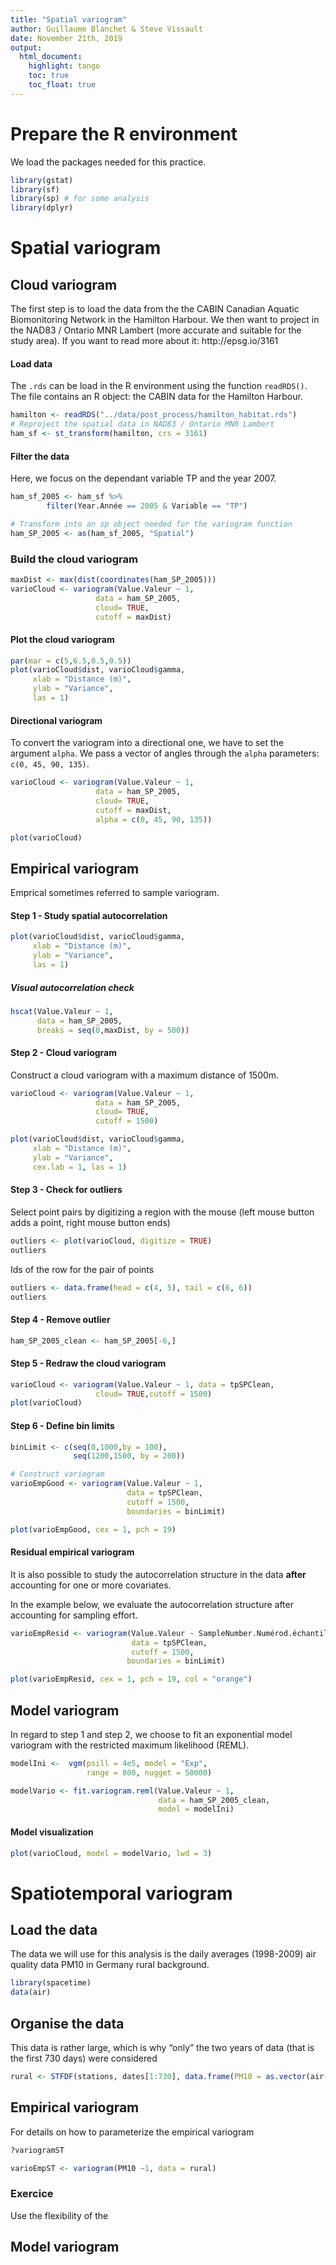 ```yaml
---
title: "Spatial variogram"
author: Guillaume Blanchet & Steve Vissault
date: November 21th, 2019
output:
  html_document:
    highlight: tango
    toc: true
    toc_float: true
---
```


# Prepare the R environment

We load the packages needed for this practice.

```r
library(gstat)
library(sf)
library(sp) # for some analysis
library(dplyr)
```

# Spatial variogram
## Cloud variogram

The first step is to load the data from the the CABIN Canadian Aquatic Biomonitoring Network in the Hamilton Harbour.
We then want to project in the NAD83 / Ontario MNR Lambert (more accurate and suitable for the study area).
If you want to read more about it: http://epsg.io/3161

#### Load data

The `.rds` can be load in the R environment using the function `readRDS()`. The file contains an R object: the CABIN data for the Hamilton Harbour.

```r
hamilton <- readRDS("../data/post_process/hamilton_habitat.rds")
# Reproject the spatial data in NAD83 / Ontario MNR Lambert
ham_sf <- st_transform(hamilton, crs = 3161)
```

#### Filter the data 

Here, we focus on the dependant variable TP and the year 2007.

```r
ham_sf_2005 <- ham_sf %>% 
        filter(Year.Année == 2005 & Variable == "TP")

# Transform into an sp object needed for the variogram function
ham_SP_2005 <- as(ham_sf_2005, "Spatial")
```

### Build the cloud variogram

```r
maxDist <- max(dist(coordinates(ham_SP_2005)))
varioCloud <- variogram(Value.Valeur ~ 1,
                   data = ham_SP_2005,
                   cloud= TRUE,
                   cutoff = maxDist)
```

#### Plot the cloud variogram

```r
par(mar = c(5,6.5,0.5,0.5))
plot(varioCloud$dist, varioCloud$gamma,
     xlab = "Distance (m)",
     ylab = "Variance",
     las = 1)
```

#### Directional variogram 

To convert the variogram into a directional one, we have to set the argument `alpha`.
We pass a vector of angles through the `alpha` parameters: `c(0, 45, 90, 135)`.

```r
varioCloud <- variogram(Value.Valeur ~ 1,
                   data = ham_SP_2005,
                   cloud= TRUE,
                   cutoff = maxDist,
                   alpha = c(0, 45, 90, 135))

plot(varioCloud)
```

## Empirical variogram 

Emprical sometimes referred to sample variogram.

#### Step 1 - Study spatial autocorrelation

```r
plot(varioCloud$dist, varioCloud$gamma,
     xlab = "Distance (m)",
     ylab = "Variance",
     las = 1)
```

##### Visual autocorrelation check

```r
hscat(Value.Valeur ~ 1,
      data = ham_SP_2005,
      breaks = seq(0,maxDist, by = 500))
```

#### Step 2 - Cloud variogram 

Construct a cloud variogram with a maximum distance of 1500m.

```r
varioCloud <- variogram(Value.Valeur ~ 1,
                   data = ham_SP_2005,
                   cloud= TRUE,
                   cutoff = 1500)

plot(varioCloud$dist, varioCloud$gamma,
     xlab = "Distance (m)",
     ylab = "Variance",
     cex.lab = 1, las = 1)
```

#### Step 3 - Check for outliers

Select point pairs by digitizing a region with the mouse (left mouse button adds a point, right mouse button ends)

```r
outliers <- plot(varioCloud, digitize = TRUE)
outliers
```

Ids of the row for the pair of points 

```r
outliers <- data.frame(head = c(4, 5), tail = c(6, 6))
outliers
```

#### Step 4 - Remove outlier

```r
ham_SP_2005_clean <- ham_SP_2005[-6,]
```

#### Step 5 - Redraw the cloud variogram

```r
varioCloud <- variogram(Value.Valeur ~ 1, data = tpSPClean,
                   cloud= TRUE,cutoff = 1500)
plot(varioCloud)
```

#### Step 6 -  Define bin limits

```r
binLimit <- c(seq(0,1000,by = 100),
              seq(1200,1500, by = 200))
```

```r
# Construct variogram
varioEmpGood <- variogram(Value.Valeur ~ 1,
                          data = tpSPClean,
                          cutoff = 1500,
                          boundaries = binLimit)
```

```r
plot(varioEmpGood, cex = 1, pch = 19)
```

#### Residual empirical variogram

It is also possible to study the autocorrelation structure in the data **after** accounting for one or more covariates.

In the example below, we evaluate the autocorrelation structure after accounting for sampling effort.

```r
varioEmpResid <- variogram(Value.Valeur ~ SampleNumber.Numérod.échantillon.,
                           data = tpSPClean,
                           cutoff = 1500,
                          boundaries = binLimit)

plot(varioEmpResid, cex = 1, pch = 19, col = "orange")
```


## Model variogram

In regard to step 1 and step 2, we choose to fit an exponential model variogram
with the restricted maximum likelihood (REML).

```r
modelIni <-  vgm(psill = 4e5, model = "Exp",
                 range = 800, nugget = 50000)

modelVario <- fit.variogram.reml(Value.Valeur ~ 1,
                                 data = ham_SP_2005_clean,
                                 model = modelIni)
```

#### Model visualization

```r
plot(varioCloud, model = modelVario, lwd = 3)
```

# Spatiotemporal variogram

## Load the data

The data we will use for this analysis is the daily averages (1998-2009) air quality data PM10 in Germany rural background.
```r
library(spacetime)
data(air)
```

## Organise the data

This data is rather large, which is why "only" the two years of data (that is the first 730 days) were considered
```r
rural <- STFDF(stations, dates[1:730], data.frame(PM10 = as.vector(air[,1:730])))
```

## Empirical variogram
For details on how to parameterize the empirical variogram
```r
?variogramST
```

```r
varioEmpST <- variogram(PM10 ~1, data = rural)
```
### Exercice

Use the flexibility of the 

## Model variogram


